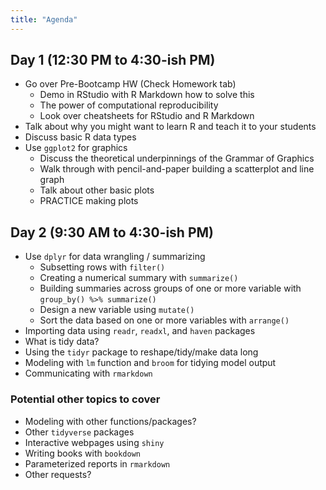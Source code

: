 ```yaml
---
title: "Agenda"
---
```


## Day 1 (12:30 PM to 4:30-ish PM)

- Go over Pre-Bootcamp HW (Check Homework tab)
    - Demo in RStudio with R Markdown how to solve this
    - The power of computational reproducibility
    - Look over cheatsheets for RStudio and R Markdown
- Talk about why you might want to learn R and teach it to your students
- Discuss basic R data types
- Use `ggplot2` for graphics 
    - Discuss the theoretical underpinnings of the Grammar of Graphics
    - Walk through with pencil-and-paper building a scatterplot and line graph
    - Talk about other basic plots
    - PRACTICE making plots
    
## Day 2 (9:30 AM to 4:30-ish PM)  

- Use `dplyr` for data wrangling / summarizing
    - Subsetting rows with `filter()`
    - Creating a numerical summary with `summarize()`
    - Building summaries across groups of one or more variable with `group_by() %>% summarize()`
    - Design a new variable using `mutate()`
    - Sort the data based on one or more variables with `arrange()`
- Importing data using `readr`, `readxl`, and `haven` packages
- What is tidy data?
- Using the `tidyr` package to reshape/tidy/make data long
- Modeling with `lm` function and `broom` for tidying model output
- Communicating with `rmarkdown`

### Potential other topics to cover

  - Modeling with other functions/packages?
  - Other `tidyverse` packages
  - Interactive webpages using `shiny`
  - Writing books with `bookdown`
  - Parameterized reports in `rmarkdown`
  - Other requests?